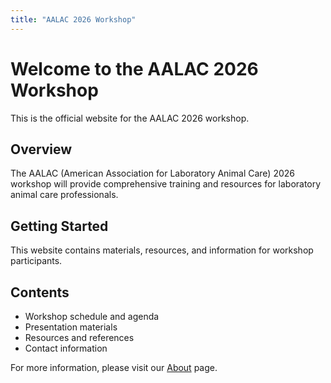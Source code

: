 ```yaml
---
title: "AALAC 2026 Workshop"
---
```


# Welcome to the AALAC 2026 Workshop

This is the official website for the AALAC 2026 workshop.

## Overview

The AALAC (American Association for Laboratory Animal Care) 2026 workshop will provide comprehensive training and resources for laboratory animal care professionals.

## Getting Started

This website contains materials, resources, and information for workshop participants.

## Contents

- Workshop schedule and agenda
- Presentation materials
- Resources and references
- Contact information

For more information, please visit our [About](about.qmd) page.